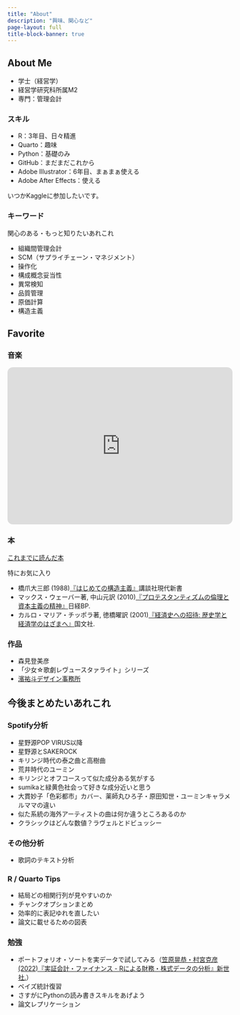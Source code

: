 ```yaml
---
title: "About"
description: "興味、関心など"
page-layout: full
title-block-banner: true
---
```


## About Me

- 学士（経営学）
- 経営学研究科所属M2
- 専門：管理会計


### スキル

- R：3年目、日々精進
- Quarto：趣味
- Python：基礎のみ
- GitHub：まだまだこれから
- Adobe Illustrator：6年目、まぁまぁ使える
- Adobe After Effects：使える

いつかKaggleに参加したいです。

### キーワード

関心のある・もっと知りたいあれこれ

- 組織間管理会計
- SCM（サプライチェーン・マネジメント）
- 操作化
- 構成概念妥当性
- 異常検知
- 品質管理
- 原価計算
- 構造主義

## Favorite

### 音楽

<iframe style="border-radius:12px" src="https://open.spotify.com/embed/playlist/3PeN36P94esALkSaadtn2H?utm_source=generator&theme=0" width="100%" height="352" frameBorder="0" allowfullscreen="" allow="autoplay; clipboard-write; encrypted-media; fullscreen; picture-in-picture" loading="lazy"></iframe>


### 本

[これまでに読んだ本](https://bookmeter.com/users/466784)

特にお気に入り

- 橋爪大三郎 (1988)[『はじめての構造主義』](https://bookclub.kodansha.co.jp/product?item=0000146360)講談社現代新書
- マックス・ウェーバー著, 中山元訳 (2010)[『プロテスタンティズムの倫理と資本主義の精神』](https://bookplus.nikkei.com/atcl/catalog/10/P47910/)日経BP.
- カルロ・マリア・チッポラ著, 徳橋曜訳 (2001)[『経済史への招待: 歴史学と経済学のはざまへ』](https://www.kinokuniya.co.jp/f/dsg-01-9784772004848)国文社.



### 作品

- 森見登美彦
- 「少女☆歌劇レヴュースタァライト」シリーズ
- [濱祐斗デザイン事務所](http://www.hama-design.com/)


## 今後まとめたいあれこれ

### Spotify分析

- 星野源POP VIRUS以降
- 星野源とSAKEROCK
- キリンジ時代の泰之曲と高樹曲
- 荒井時代のユーミン
- キリンジとオフコースって似た成分ある気がする
- sumikaと緑黄色社会って好きな成分近いと思う
- 大貫妙子「色彩都市」カバー、薬師丸ひろ子・原田知世・ユーミンキャラメルママの違い
- 似た系統の海外アーティストの曲は何か違うところあるのか
- クラシックはどんな数値？ラヴェルとドビュッシー

### その他分析

- 歌詞のテキスト分析

### R / Quarto Tips

- 結局どの相関行列が見やすいのか
- チャンクオプションまとめ
- 効率的に表記ゆれを直したい
- 論文に載せるための図表

### 勉強
- ポートフォリオ・ソートを実データで試してみる（[笠原晃恭・村宮克彦 (2022)『実証会計・ファイナンス - Rによる財務・株式データの分析』新世社.](https://www.saiensu.co.jp/search/?isbn=978-4-88384-349-7&y=2022)）
- ベイズ統計復習
- さすがにPythonの読み書きスキルをあげよう
- 論文レプリケーション

